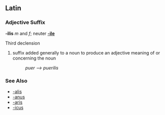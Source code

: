==Latin==
===Adjective Suffix===
'''-ilis''' ''m'' and ''f''; neuter '''[[-ile]]'''

Third declension

# suffix added generally to a noun to produce an adjective meaning of or concerning the noun
#: ''puer --> puerilis''

===See Also===
*[[-alis]]
*[[-anus]]
*[[-aris]]
*[[-icus]]